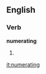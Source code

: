 
==English==

===Verb===
'''numerating'''

# {{present participle of|[[numerate]]}}

[[it:numerating]]